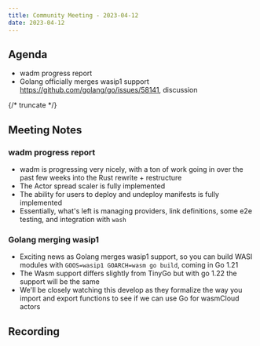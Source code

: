 ```yaml
---
title: Community Meeting - 2023-04-12
date: 2023-04-12
---
```


## Agenda

- wadm progress report
- Golang officially merges wasip1 support https://github.com/golang/go/issues/58141, discussion

{/* truncate */}

## Meeting Notes

### wadm progress report

- wadm is progressing very nicely, with a ton of work going in over the past few weeks into the Rust rewrite + restructure
- The Actor spread scaler is fully implemented
- The ability for users to deploy and undeploy manifests is fully implemented
- Essentially, what's left is managing providers, link definitions, some e2e testing, and integration with `wash`

### Golang merging wasip1

- Exciting news as Golang merges wasip1 support, so you can build WASI modules with `GOOS=wasip1 GOARCH=wasm go build`, coming in Go 1.21
- The Wasm support differs slightly from TinyGo but with go 1.22 the support will be the same
- We'll be closely watching this develop as they formalize the way you import and export functions to see if we can use Go for wasmCloud actors

## Recording

<YouTube url="https://youtu.be/Wpt86aYrJqs" />
